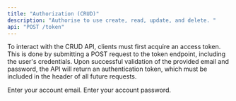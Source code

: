 ```yaml
---
title: "Authorization (CRUD)"
description: "Authorise to use create, read, update, and delete. "
api: "POST /token"
---
```


To interact with the CRUD API, clients must first acquire an access token. This is done by submitting a POST request to the token endpoint, including the user's credentials. Upon successful validation of the provided email and password, the API will return an authentication token, which must be included in the header of all future requests.

<ParamField body="email" type="string" required>
  Enter your account email.
</ParamField>

<ParamField body="password" type="string" required>
  Enter your account password.
</ParamField>